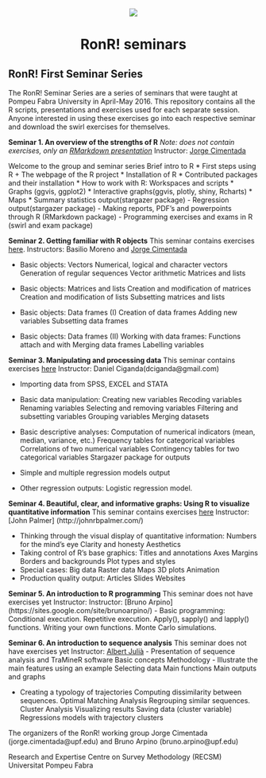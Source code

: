 <center> <h1> ![](https://lh3.googleusercontent.com/-UkfJ6Cj7fNc/AAAAAAAAAAI/AAAAAAAAAIE/RJmK4VaMytw/s100-c-k-no/photo.jpg)</h1> </center>
<center> <h1> RonR! seminars</h1> </center>

## RonR! First Seminar Series

The RonR! Seminar Series are a series of seminars that were taught at Pompeu Fabra University in April-May 2016. This repository contains all the R scripts, presentations and exercises used for each separate session. Anyone interested in using these exercises go into each respective seminar and download the swirl exercises for themselves.

**Seminar 1. An overview of the strengths of R**
*Note: does not contain exercises, only an [RMarkdown presentation](https://github.com/cimentadaj/Rseminars/blob/master/RonR_First_Seminar/First-seminar-presentation.rmd)*
Instructor: [Jorge Cimentada](www.jorgecimentada.com)

Welcome to the group and seminar series 
Brief intro to R
* First steps using R
  + The webpage of the R project
* Installation of R
* Contributed packages and their installation
* How to work with R: Workspaces and scripts
* Graphs (ggvis, ggplot2)
* Interactive graphs(ggvis, plotly, shiny, Rcharts)
* Maps
* Summary statistics output(stargazer package)
- Regression output(stargazer package)
- Making reports, PDF’s and powerpoints through R (RMarkdown package)
- Programming exercises and exams in R (swirl and exam package)

**Seminar 2. Getting familiar with R objects**
This seminar contains exercises [here](https://github.com/cimentadaj/Rseminars/tree/master/RonR_Second_Seminar).
Instructors: Basilio Moreno and [Jorge Cimentada](www.jorgecimentada.com) 

- Basic objects: Vectors
Numerical, logical and character vectors
Generation of regular sequences
Vector arithmetic
Matrices and lists

- Basic objects: Matrices and lists
Creation and modification of matrices
Creation and modification of lists
Subsetting matrices and lists

- Basic objects: Data frames (I)
Creation of data frames
Adding new variables
Subsetting data frames

- Basic objects: Data frames (II)
Working with data frames: Functions attach and with
Merging data frames
Labelling variables


**Seminar 3. Manipulating and processing data** 
This seminar contains exercises [here](https://github.com/cimentadaj/Rseminars/tree/master/RonR_Third_Seminar)
Instructor: Daniel Ciganda(dciganda@gmail.com)

- Importing data from SPSS, EXCEL and STATA
- Basic data manipulation:
Creating new variables
Recoding variables
Renaming variables
Selecting and removing variables
Filtering and subsetting variables
Grouping variables
Merging datasets

- Basic descriptive analyses:
Computation of numerical indicators (mean, median, variance, etc.)
Frequency tables for categorical variables
Correlations of two numerical variables
Contingency tables for two categorical variables
Stargazer package for outputs
- Simple and multiple regression models output
- Other regression outputs: Logistic regression model.

**Seminar 4. Beautiful, clear, and informative graphs: Using R to visualize quantitative information**
This seminar contains exercises [here](https://github.com/cimentadaj/Rseminars/tree/master/RonR_Fourth_Seminar)
Instructor: [John Palmer] (http://johnrbpalmer.com/)

- Thinking through the visual display of quantitative information:
Numbers for the mind’s eye
Clarity and honesty
Aesthetics
- Taking control of R’s base graphics:
Titles and annotations
Axes
Margins
Borders and backgrounds
Plot types and styles
- Special cases:
Big data
Raster data
Maps
3D plots
Animation
- Production quality output:
Articles
Slides
Websites

**Seminar 5. An introduction to R programming**
This seminar does not have exercises yet
Instructor: Instructor: [Bruno Arpino] (https://sites.google.com/site/brunoarpino/)
- Basic programming:
Conditional execution.
Repetitive execution.
Apply(), sapply() and lapply() functions.
Writing your own functions.
Monte Carlo simulations.

**Seminar 6. An introduction to sequence analysis**
This seminar does not have exercises yet
Instructor: [Albert Julià](https://www.upf.edu/survey/members/albertjulix.html)
- Presentation of sequence analysis and TraMineR software
Basic concepts
Methodology
- Illustrate the main features using an example
Selecting data
Main functions
Main outputs and graphs

- Creating a typology of trajectories
Computing dissimilarity between sequences. Optimal Matching Analysis
Regrouping similar sequences. Cluster Analysis
Visualizing results
Saving data (cluster variable)
Regressions models with trajectory clusters


The organizers of the RonR! working group Jorge Cimentada (jorge.cimentada@upf.edu) and Bruno Arpino (bruno.arpino@upf.edu) 

Research and Expertise Centre on Survey Methodology (RECSM) Universitat Pompeu Fabra

